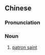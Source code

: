 {{also|主保圣人}}
==Chinese==
{{zh-forms|s=主保圣人|type=112}}

===Pronunciation===
{{zh-pron
|m=zhǔbǎo shèngrén
|cat=n
}}

===Noun===
{{zh-noun}}

# [[patron saint]]

{{zh-cat|Christianity}}